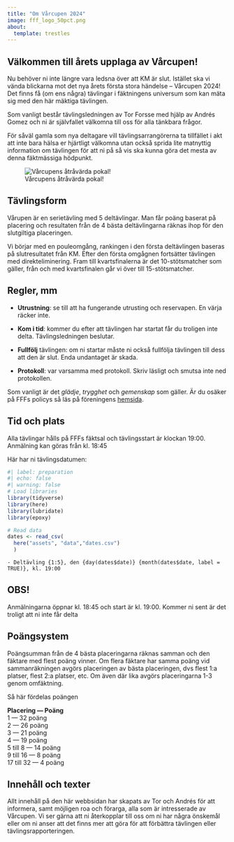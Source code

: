 ```yaml
---
title: "Om Vårcupen 2024"
image: fff_logo_50pct.png
about:
  template: trestles
---
```


## Välkommen till årets upplaga av Vårcupen!

Nu behöver ni inte längre vara ledsna över att KM är slut. Istället ska vi vända blickarna mot det nya årets första stora händelse -- Vårcupen 2024! Det finns få (om ens några) tävlingar i fäktningens universum som kan mäta sig med den här mäktiga tävlingen.

Som vanligt består tävlingsledningen av Tor Forsse med hjälp av Andrés Gomez och ni är självfallet välkomna till oss för alla tänkbara frågor.

För såväl gamla som nya deltagare vill tävlingsarrangörerna ta tillfället i akt att inte bara hälsa er hjärtligt välkomna utan också sprida lite matnyttig information om tävlingen för att ni på så vis ska kunna göra det mesta av denna fäktmässiga hödpunkt.

![Vårcupens åtråvärda pokal!](vc_buckla.jpg){fig-alt="Bild på vårcupens pokal"}

## Tävlingsform

Vårupen är en serietävling med 5 deltävlingar. Man får poäng baserat på placering och resultaten från de 4 bästa deltävlingarna räknas ihop för den slutgiltiga placeringen.

Vi börjar med en pouleomgång, rankingen i den första deltävlingen baseras på slutresultatet från KM. Efter den första omgågnen fortsätter tävlingen med direkteliminering. Fram till kvartsfinalerna är det 10-stötsmatcher som gäller, från och med kvartsfinalen går vi över till 15-stötsmatcher.

## Regler, mm

-   **Utrustning**: se till att ha fungerande utrusting och reservapen. En värja räcker inte.

-   **Kom i tid**: kommer du efter att tävlingen har startat får du troligen inte delta. Tävlingsledningen beslutar.

-   **Fullfölj** tävlingen: om ni startar måste ni också fullfölja tävlingen till dess att den är slut. Enda undantaget är skada.

-   **Protokoll**: var varsamma med protokoll. Skriv läsligt och smutsa inte ned protokollen.

Som vanligt är det *glädje*, *trygghet* och *gemenskap* som gäller. Är du osäker på FFFs policys så läs på föreningens [hemsida](https://www.xn--fff-fktning-p8a.se/policys/).

## Tid och plats

Alla tävlingar hålls på FFFs fäktsal och tävlingsstart är klockan 19:00. Anmälning kan göras från kl. 18:45

Här har ni tävlingsdatumen:

```r
#| label: preparation
#| echo: false
#| warning: false
# Load libraries
library(tidyverse)
library(here)
library(lubridate)
library(epoxy)

# Read data
dates <- read_csv(
  here("assets", "data","dates.csv")
  )
```

```epoxy
- Deltävling {1:5}, den {day(dates$date)} {month(dates$date, label = TRUE)}, kl. 19:00

```

::: callout-important
## OBS!

Anmälningarna öppnar kl. 18:45 och start är kl. 19:00. Kommer ni sent är det troligt att ni inte får delta
:::

## Poängsystem

Poängsumman från de 4 bästa placeringarna räknas samman och den fäktare med flest poäng vinner. Om flera fäktare har samma poäng vid sammanräkningen avgörs placeringen av bästa placeringen, dvs flest 1:a platser, flest 2:a platser, etc. Om även där lika avgörs placeringarna 1-3 genom omfäktning.

Så här fördelas poängen

**Placering --- Poäng**\
1 --- 32 poäng\
2 --- 26 poäng\
3 --- 21 poäng\
4 --- 19 poäng\
5 till 8 --- 14 poäng\
9 till 16 --- 8 poäng\
17 till 32 --- 4 poäng

## Innehåll och texter

Allt innehåll på den här webbsidan har skapats av Tor och Andrés för att informera, samt möjligen roa och förarga, alla som är intresserade av Vårcupen. Vi ser gärna att ni återkopplar till oss om ni har några önskemål eller om ni anser att det finns mer att göra för att förbättra tävlingen eller tävlingsrapporteringen.
